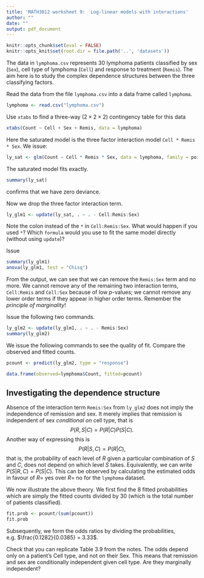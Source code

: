```yaml
---
title: 'MATH3012 worksheet 9:  Log-linear models with interactions'
author: ""
date: ""
output: pdf_document
---
```

```r
knitr::opts_chunk$set(eval = FALSE)
knitr::opts_knit$set(root.dir = file.path('..', 'datasets'))
```

\subsection*{Finding a suitable model}

The  data in `lymphoma.csv` represents 30 lymphoma 
patients classified by sex (`Sex`), cell type of lymphoma (`Cell`) and response to 
treatment (`Remis`). The aim here is to study the 
complex dependence structures between the three classifying factors. 

Read the data from the file `lymphoma.csv` into a data frame called 
`lymphoma`.
```r
lymphoma <- read.csv("lymphoma.csv")
```

Use `xtabs` to find a three-way ($2\times 2\times 2$) contingency table for this data
```r
xtabs(Count ~ Cell + Sex + Remis, data = lymphoma)
```

Here the saturated model is the three factor
interaction model `Cell * Remis * Sex`. We issue:

```r
ly_sat <- glm(Count ~ Cell * Remis * Sex, data = lymphoma, family = poisson)
```

The saturated model fits exactly. 
```r
summary(ly_sat)
```
confirms that we have zero deviance.

Now we drop the three factor interaction term.
```r
ly_glm1 <- update(ly_sat, . ~ . - Cell:Remis:Sex)
```

Note the colon instead of the `*` in   `Cell:Remis:Sex`.
What would happen if you used `*`?
Which `formula` would you use to fit the same model directly 
(without using `update`)?

Issue 
```r
summary(ly_glm1)
anova(ly_glm1, test = "Chisq")
```
From the output,  we can see that
we can remove the `Remis:Sex` term and no more.
We cannot remove any of the
remaining two  interaction terms, `Cell:Remis`
and `Cell:Sex` because of low $p$-values;  we  cannot remove
any lower order terms if they appear in higher order terms. Remember the
*principle of marginality*!

Issue the following two commands.
```r
ly_glm2 <- update(ly_glm1, . ~ . - Remis:Sex)
summary(ly_glm2)
```

We issue the following commands to see the quality of fit. Compare
the observed and fitted counts.
```r
pcount <- predict(ly_glm2, type = "response")

data.frame(observed=lymphoma$Count, fitted=pcount)
```

## Investigating  the dependence structure


Absence of the interaction term  `Remis:Sex` from `ly_glm2`
does not imply the independence of remission and sex. It merely implies
that remission  is independent of sex  *conditional on* cell type, that is
$$
P(R,S|C)=P(R|C)P(S|C).
$$
Another way of expressing this is
$$
P(R|S,C)=P(R|C),
$$
that is, the probability of each level of $R$
given a particular combination of $S$ and $C$, does not
depend on which level $S$ takes.
Equivalently, we can write $P(S|R,C)=P(S|C)$.
This can be observed by calculating the estimated odds in favour
of $R=$ yes over $R=$ no for the `lymphoma` dataset.

We now illustrate the above theory. We first find the
8 fitted probabilities which are simply the  fitted counts divided
by 30 (which is the total number of patients classified).

```r
fit.prob <- pcount/(sum(pcount))
fit.prob
```


Subsequently, we form the odds ratios by dividing the probabilities,
e.g. $\frac{0.1282}{0.0385} = 3.33$.

Check that you can replicate Table 3.9 from the notes.
The odds depend only on a patient's Cell type, and not on their
Sex. This means that remission  and sex are conditionally
independent given cell type. Are they marginally independent?

